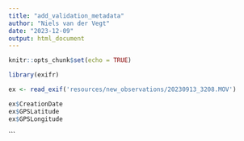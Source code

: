 ```yaml
---
title: "add_validation_metadata"
author: "Niels van der Vegt"
date: "2023-12-09"
output: html_document
---
```


```r
knitr::opts_chunk$set(echo = TRUE)
```

```r
library(exifr)
```

```r
ex <- read_exif('resources/new_observations/20230913_3208.MOV')
```

```r
ex$CreationDate
ex$GPSLatitude
ex$GPSLongitude
```
```


